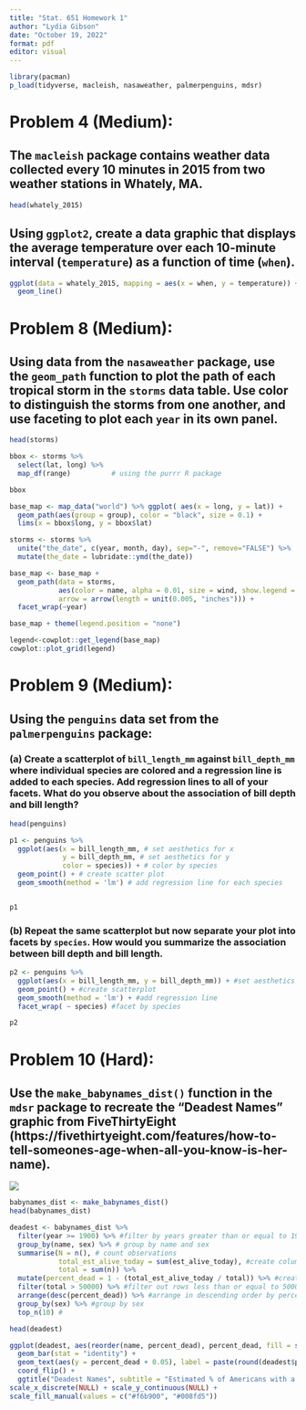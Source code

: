 ```yaml
---
title: "Stat. 651 Homework 1"
author: "Lydia Gibson"
date: "October 19, 2022"
format: pdf
editor: visual
---
```


```r
library(pacman)
p_load(tidyverse, macleish, nasaweather, palmerpenguins, mdsr)
```

# Problem 4 (Medium):

## The `macleish` package contains weather data collected every 10 minutes in 2015 from two weather stations in Whately, MA.

```r
head(whately_2015)
```

## Using `ggplot2`, create a data graphic that displays the average temperature over each 10-minute interval (`temperature`) as a function of time (`when`).

```r
ggplot(data = whately_2015, mapping = aes(x = when, y = temperature)) +
  geom_line()
```


# Problem 8 (Medium):

## Using data from the `nasaweather` package, use the `geom_path` function to plot the path of each tropical storm in the `storms` data table. Use color to distinguish the storms from one another, and use faceting to plot each `year` in its own panel.

```r
head(storms)

```

```r
bbox <- storms %>%
  select(lat, long) %>%
  map_df(range)          # using the purrr R package

bbox
```

```r
base_map <- map_data("world") %>% ggplot( aes(x = long, y = lat)) +
  geom_path(aes(group = group), color = "black", size = 0.1) +
  lims(x = bbox$long, y = bbox$lat)

storms <- storms %>% 
  unite("the_date", c(year, month, day), sep="-", remove="FALSE") %>%
  mutate(the_date = lubridate::ymd(the_date))

base_map <- base_map + 
  geom_path(data = storms, 
            aes(color = name, alpha = 0.01, size = wind, show.legend = FALSE), 
            arrow = arrow(length = unit(0.005, "inches"))) + 
  facet_wrap(~year) 

base_map + theme(legend.position = "none")


```


```r
legend<-cowplot::get_legend(base_map)
cowplot::plot_grid(legend)
```


# Problem 9 (Medium):

## Using the `penguins` data set from the `palmerpenguins` package:

### (a) Create a scatterplot of `bill_length_mm` against `bill_depth_mm` where individual species are colored and a regression line is added to each species. Add regression lines to all of your facets. What do you observe about the association of bill depth and bill length?

```r
head(penguins)
```

```r

p1 <- penguins %>%
  ggplot(aes(x = bill_length_mm, # set aesthetics for x
             y = bill_depth_mm, # set aesthetics for y
             color = species)) + # color by species
  geom_point() + # create scatter plot
  geom_smooth(method = 'lm') # add regression line for each species


p1
```

### (b) Repeat the same scatterplot but now separate your plot into facets by `species`. How would you summarize the association between bill depth and bill length.

```r
p2 <- penguins %>%
  ggplot(aes(x = bill_length_mm, y = bill_depth_mm)) + #set aesthetics
  geom_point() + #create scatterplot
  geom_smooth(method = 'lm') + #add regression line
  facet_wrap( ~ species) #facet by species

p2
```

# Problem 10 (Hard):

## Use the `make_babynames_dist()` function in the `mdsr` package to recreate the "Deadest Names" graphic from FiveThirtyEight (https://fivethirtyeight.com/features/how-to-tell-someones-age-when-all-you-know-is-her-name).

![](deadest_names.png)

```r

babynames_dist <- make_babynames_dist()
head(babynames_dist)
```

```r

deadest <- babynames_dist %>%
  filter(year >= 1900) %>% #filter by years greater than or equal to 1900
  group_by(name, sex) %>% # group by name and sex
  summarise(N = n(), # count observations
            total_est_alive_today = sum(est_alive_today), #create column of total estimated alive today
            total = sum(n)) %>% 
  mutate(percent_dead = 1 - (total_est_alive_today / total)) %>% #create column of percentage dead
  filter(total > 50000) %>% #filter out rows less than or equal to 50000
  arrange(desc(percent_dead)) %>% #arrange in descending order by percentage dead
  group_by(sex) %>% #group by sex
  top_n(10) #

head(deadest)
```

```r

ggplot(deadest, aes(reorder(name, percent_dead), percent_dead, fill = sex)) +
  geom_bar(stat = "identity") +
  geom_text(aes(y = percent_dead + 0.05), label = paste(round(deadest$percent_dead * 100, 1))) +
  coord_flip() +
  ggtitle("Deadest Names", subtitle = "Estimated % of Americans with a given name born since 1900\nwho were dead as of Jan. 1, 2014") +
scale_x_discrete(NULL) + scale_y_continuous(NULL) +
scale_fill_manual(values = c("#f6b900", "#008fd5")) 

```
